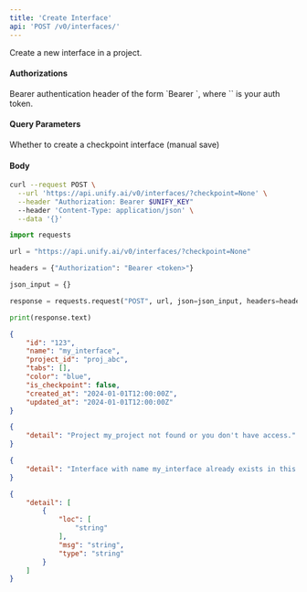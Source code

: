 ```yaml
---
title: 'Create Interface'
api: 'POST /v0/interfaces/'
---
```

Create a new interface in a project.

#### Authorizations

<ParamField header="Authorization" type="string" required="true">
  Bearer authentication header of the form `Bearer <token>`, where `<token>` is your auth token.
</ParamField>

#### Query Parameters

<ParamField query="checkpoint" type="boolean" >
Whether to create a checkpoint interface (manual save)
</ParamField>

#### Body

<ParamField body="interface_id" type="string | null" >

</ParamField>

<ParamField body="project" type="string" required="true">

</ParamField>

<ParamField body="name" type="string" required="true">

</ParamField>

<ParamField body="color" type="string | null" >

</ParamField>

<RequestExample>

```bash cURL
curl --request POST \
  --url 'https://api.unify.ai/v0/interfaces/?checkpoint=None' \
  --header "Authorization: Bearer $UNIFY_KEY"
  --header 'Content-Type: application/json' \
  --data '{}'
```

```python Python
import requests

url = "https://api.unify.ai/v0/interfaces/?checkpoint=None"

headers = {"Authorization": "Bearer <token>"}

json_input = {}

response = requests.request("POST", url, json=json_input, headers=headers)

print(response.text)
```

</RequestExample>
<ResponseExample>

```json 201
{
    "id": "123",
    "name": "my_interface",
    "project_id": "proj_abc",
    "tabs": [],
    "color": "blue",
    "is_checkpoint": false,
    "created_at": "2024-01-01T12:00:00Z",
    "updated_at": "2024-01-01T12:00:00Z"
}
```

```json 404
{
    "detail": "Project my_project not found or you don't have access."
}
```

```json 409
{
    "detail": "Interface with name my_interface already exists in this project."
}
```

```json 422
{
    "detail": [
        {
            "loc": [
                "string"
            ],
            "msg": "string",
            "type": "string"
        }
    ]
}
```

</ResponseExample>
